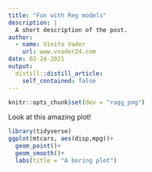 ```yaml
---
title: "Fun with Reg models"
description: |
  A short description of the post.
author:
  - name: Vinita Vader
    url: www.vvader24.com
date: 02-24-2021
output:
  distill::distill_article:
    self_contained: false
---
```



```r
knitr::opts_chunk$set(dev = "ragg_png")
```

Look at this amazing plot!
```r
library(tidyverse)
ggplot(mtcars, aes(disp,mpg))+
  geom_point()+
  geom_smooth()+
  labs(title = "A boring plot")
```



